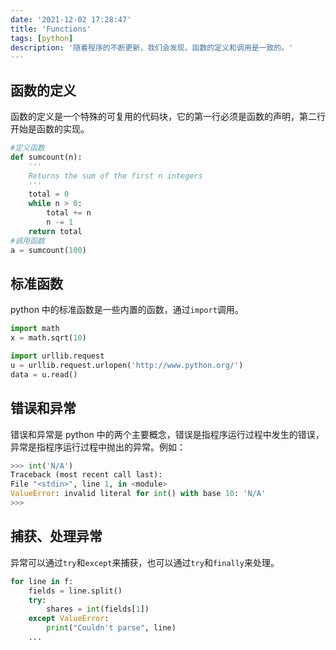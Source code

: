 ```yaml
---
date: '2021-12-02 17:28:47'
title: 'Functions'
tags: [python]
description: '随着程序的不断更新，我们会发现，函数的定义和调用是一致的。'
---
```


## 函数的定义

函数的定义是一个特殊的可复用的代码块，它的第一行必须是函数的声明，第二行开始是函数的实现。

```python
#定义函数
def sumcount(n):
    '''
    Returns the sum of the first n integers
    '''
    total = 0
    while n > 0:
        total += n
        n -= 1
    return total
#调用函数
a = sumcount(100)
```

## 标准函数

python 中的标准函数是一些内置的函数，通过`import`调用。

```python
import math
x = math.sqrt(10)

import urllib.request
u = urllib.request.urlopen('http://www.python.org/')
data = u.read()
```

## 错误和异常

错误和异常是 python 中的两个主要概念，错误是指程序运行过程中发生的错误，异常是指程序运行过程中抛出的异常。例如：

```python
>>> int('N/A')
Traceback (most recent call last):
File "<stdin>", line 1, in <module>
ValueError: invalid literal for int() with base 10: 'N/A'
>>>
```

## 捕获、处理异常

异常可以通过`try`和`except`来捕获，也可以通过`try`和`finally`来处理。

```python
for line in f:
    fields = line.split()
    try:
        shares = int(fields[1])
    except ValueError:
        print("Couldn't parse", line)
    ...
```
